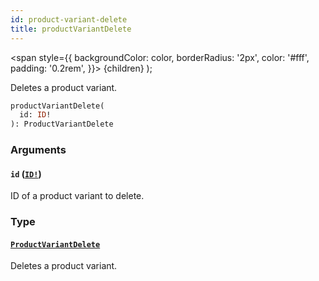 ```yaml
---
id: product-variant-delete
title: productVariantDelete
---
```


<span
style={{
      backgroundColor: color,
      borderRadius: '2px',
      color: '#fff',
      padding: '0.2rem',
    }}>
{children}
</span>
);

Deletes a product variant.

```graphql
productVariantDelete(
  id: ID!
): ProductVariantDelete

```

### Arguments

#### `id` ([`ID!`](/api-reference/scalars/id.mdx))

ID of a product variant to delete.

### Type

#### [`ProductVariantDelete`](/api-reference/objects/product-variant-delete.mdx)

Deletes a product variant.
